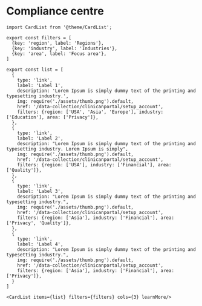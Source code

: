 # Compliance centre

```mdx-code-block
import CardList from '@theme/CardList';

export const filters = [
  {key: 'region', label: 'Regions'},
  {key: 'industry', label: 'Industries'},
  {key: 'area', label: 'Focus area'},
]

export const list = [
  {
    type: 'link', 
    label: 'Label 1',
    description: 'Lorem Ipsum is simply dummy text of the printing and typesetting industry.',
    img: require('./assets/thumb.png').default,
    href: '/data-collection/clinicanportal/setup_account',
    filters: {region: ['USA', 'Asia', 'Europe'], industry: ['Education'], area: ['Privacy']},
  },
  {
    type: 'link', 
    label: 'Label 2',
    description: "Lorem Ipsum is simply dummy text of the printing and typesetting industry. Lorem Ipsum is simply",
    img: require('./assets/thumb.png').default,
    href: '/data-collection/clinicanportal/setup_account',
    filters: {region: ['USA'], industry: ['Financial'], area: ['Quality']},
  },
  {
    type: 'link', 
    label: 'Label 3',
    description: "Lorem Ipsum is simply dummy text of the printing and typesetting industry.",
    img: require('./assets/thumb.png').default,
    href: '/data-collection/clinicanportal/setup_account',
    filters: {region: ['Asia'], industry: ['Financial'], area: ['Privacy', 'Quality']},
  },
  {
    type: 'link', 
    label: 'Label 4',
    description: "Lorem Ipsum is simply dummy text of the printing and typesetting industry.",
    img: require('./assets/thumb.png').default,
    href: '/data-collection/clinicanportal/setup_account',
    filters: {region: ['Asia'], industry: ['Financial'], area: ['Privacy']},
  }
]

<CardList items={list} filters={filters} cols={3} learnMore/>
```